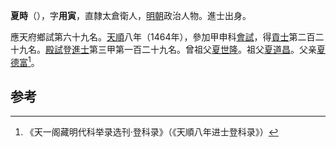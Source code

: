 '''夏時'''（{{bd|1427年||？}}），字'''用寅'''，直隸太倉衛人，[[明朝|明朝]]政治人物。進士出身。

應天府鄉試第六十九名。[[天顺_(明朝)|天順]]八年（1464年），參加甲申科[[會試|會試]]，得[[貢士|貢士]]第二百二十九名。[[殿試|殿試]]登[[進士|進士]]第三甲第一百二十九名。曾祖父[[夏世隆|夏世隆]]。祖父[[夏道昌|夏道昌]]。父亲[[夏德富|夏德富]]<ref>《天一阁藏明代科举录选刊·登科录》（《天順八年进士登科录》）</ref>。

==参考==
{{reflist}}
{{明朝人物小作品}}
{{天順八年甲申科殿試金榜}}